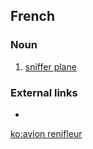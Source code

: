 ==French==

===Noun===
{{head|fr|noun|g=m}}

# [[sniffer plane]]

===External links===
* {{R:TLFi}}

[[ko:avion renifleur]]